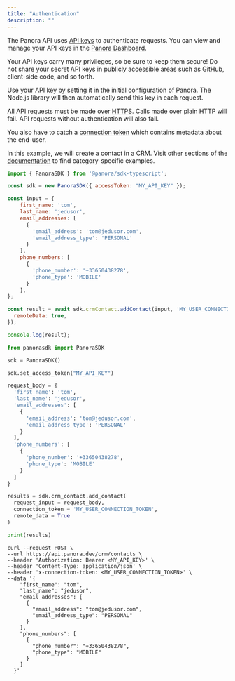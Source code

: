 ```yaml
---
title: "Authentication"
description: ""
---
```


The Panora API uses [API keys](/core-concepts/auth) to authenticate requests. You can view and manage your API keys in the [Panora Dashboard](https://dashboard.panora.dev/api-keys).

Your API keys carry many privileges, so be sure to keep them secure! Do not share your secret API keys in publicly accessible areas such as GitHub, client-side code, and so forth.

Use your API key by setting it in the initial configuration of Panora. The Node.js library will then automatically send this key in each request.

All API requests must be made over [HTTPS](http://en.wikipedia.org/wiki/HTTP_Secure). Calls made over plain HTTP will fail. API requests without authentication will also fail.

You also have to catch a [connection token](/core-concepts/auth) which contains metadata about the end-user.

<Info>In this example, we will create a contact in a CRM. Visit other sections of the [documentation](/ticketing/overview) to find category-specific examples.</Info>
<CodeGroup>
  ```javascript TypeScript
  import { PanoraSDK } from '@panora/sdk-typescript';

  const sdk = new PanoraSDK({ accessToken: "MY_API_KEY" });

  const input = {
      first_name: 'tom',
      last_name: 'jedusor',
      email_addresses: [
        {
          'email_address': 'tom@jedusor.com',
          'email_address_type': 'PERSONAL'
        }
      ],
      phone_numbers: [
        {
          'phone_number': '+33650438278',
          'phone_type': 'MOBILE'
        }
      ],
  };

  const result = await sdk.crmContact.addContact(input, 'MY_USER_CONNECTION_TOKEN', {
    remoteData: true,
  });

  console.log(result);
  ```

  ```python Python
  from panorasdk import PanoraSDK

  sdk = PanoraSDK()

  sdk.set_access_token("MY_API_KEY")

  request_body = {
    'first_name': 'tom',
    'last_name': 'jedusor',
    'email_addresses': [
      {
        'email_address': 'tom@jedusor.com',
        'email_address_type': 'PERSONAL'
      }
    ],
    'phone_numbers': [
      {
        'phone_number': '+33650438278',
        'phone_type': 'MOBILE'
      }
    ]
  }

  results = sdk.crm_contact.add_contact(
    request_input = request_body,
    connection_token = 'MY_USER_CONNECTION_TOKEN',
    remote_data = True
  )

  print(results)
  ```

  ```shell curl
  curl --request POST \
  --url https://api.panora.dev/crm/contacts \
  --header 'Authorization: Bearer <MY_API_KEY>' \
  --header 'Content-Type: application/json' \
  --header 'x-connection-token: <MY_USER_CONNECTION_TOKEN>' \
  --data '{
      "first_name": "tom",
      "last_name": "jedusor",
      "email_addresses": [
        {
          "email_address": "tom@jedusor.com",
          "email_address_type": "PERSONAL"
        }
      ],
      "phone_numbers": [
        {
          "phone_number": "+33650438278",
          "phone_type": "MOBILE"
        }
      ]
    }'
  ```
</CodeGroup>
